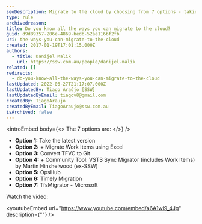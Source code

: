 ```yaml
---
seoDescription: Migrate to the cloud by choosing from 7 options - taking the latest version, migrating work items using Excel, converting TFVC to Git, using community tools like VSTS Sync Migrator or OpsHub, and more.
type: rule
archivedreason:
title: Do you know all the ways you can migrate to the cloud?
guid: d9d89357-206e-4869-bedb-52ae116bf2fb
uri: the-ways-you-can-migrate-to-the-cloud
created: 2017-01-19T17:01:15.000Z
authors:
  - title: Danijel Malik
    url: https://ssw.com.au/people/danijel-malik
related: []
redirects:
  - do-you-know-all-the-ways-you-can-migrate-to-the-cloud
lastUpdated: 2022-06-27T21:17:07.000Z
lastUpdatedBy: Tiago Araújo [SSW]
lastUpdatedByEmail: tiagov8@gmail.com
createdBy: TiagoAraujo
createdByEmail: TiagoAraujo@ssw.com.au
isArchived: false
---
```


<introEmbed
  body={<>
The 7 options are:
  </>}
/>
* **Option 1:** Take the latest version
* **Option 2:** + Migrate Work Items using Excel
* **Option 3:** Convert TFVC to Git
* **Option 4:** + Community Tool: VSTS Sync Migrator (includes Work Items) by Martin Hinshelwood (ex-SSW)
* **Option 5:** OpsHub
* **Option 6:** Timely Migration
* **Option 7:** TfsMigrator - Microsoft

Watch the video:


<youtubeEmbed url="https://www.youtube.com/embed/a6A1wl9_4Jg" description={""} />
